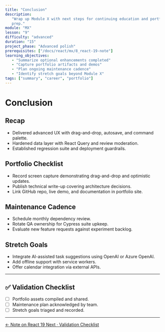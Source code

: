 ```yaml
---
title: "Conclusion"
description:
   "Wrap up Module X with next steps for continuing education and portfolio
   prep."
module: "MX"
lesson: "9"
difficulty: "advanced"
duration: "15"
project_phase: "Advanced polish"
prerequisites: ["/docs/react/mx/8_react-19-note"]
learning_objectives:
   - "Summarize optional enhancements completed"
   - "Capture portfolio artifacts and demos"
   - "Plan ongoing maintenance cadence"
   - "Identify stretch goals beyond Module X"
tags: ["summary", "career", "portfolio"]
---
```


# Conclusion

## Recap

-  Delivered advanced UX with drag-and-drop, autosave, and command palette.
-  Hardened data layer with React Query and review moderation.
-  Established regression suite and deployment guardrails.

## Portfolio Checklist

-  Record screen capture demonstrating drag-and-drop and optimistic updates.
-  Publish technical write-up covering architecture decisions.
-  Link GitHub repo, live demo, and documentation in portfolio site.

## Maintenance Cadence

-  Schedule monthly dependency review.
-  Rotate QA ownership for Cypress suite upkeep.
-  Evaluate new feature requests against experiment backlog.

## Stretch Goals

-  Integrate AI-assisted task suggestions using OpenAI or Azure OpenAI.
-  Add offline support with service workers.
-  Offer calendar integration via external APIs.

---

## ✅ Validation Checklist

-  [ ] Portfolio assets compiled and shared.
-  [ ] Maintenance plan acknowledged by team.
-  [ ] Stretch goals triaged and recorded.

---

<div className='mt-8 flex justify-between'>
   <a
      href='/docs/react/mx/8_react-19-note'
      className='text-sm font-medium text-muted-foreground hover:text-foreground'
   >
      ← Note on React 19
   </a>
   <a
      href='/docs/react/mx/10_validation-checklist'
      className='text-sm font-medium text-primary hover:text-primary/80'
   >
      Next · Validation Checklist
   </a>
</div>
